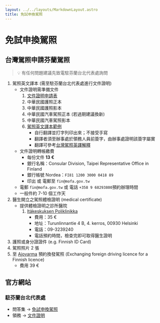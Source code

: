 ```yaml
---
layout: ../../layouts/MarkdownLayout.astro
title: 免試申換駕照
---
```

# 免試申換駕照

## ****台灣駕照申請芬蘭駕照****

> 💡 有任何問題建議先致電駐芬蘭台北代表處詢問

1. 駕照英文譯本 (需至駐芬蘭台北代表處進行文件證明)
    - 文件證明需準備文件
        1. [文件證明申請表](https://www.roc-taiwan.org/uploads/sites/126/2015/04/%E6%96%87%E4%BB%B6%E8%AD%89%E6%98%8E%E9%A9%97%E8%AD%89%E7%94%B3%E8%AB%8B%E8%A1%A8.pdf)
        2. 中華民國護照正本
        3. 中華民國護照影本
        4. 中華民國汽車駕照正本 (若過期建議換新)
        5. 中華民國汽車駕照影本
        6. [駕照英文譯本範例](/Translation_of_Drivers_License_of_the_Republic_of_China.Taiwan.pdf)
            - 自行翻譯並打字列印出來；不接受手寫
            - 翻譯者須至辦事處於領務人員前簽字，由辦事處證明該簽字屬實
            - 翻譯可參考[台灣駕照英譯解釋](https://www.roc-taiwan.org/uploads/sites/33/2018/12/%E6%B1%BD%E6%A9%9F%E8%BB%8A%E9%A7%95%E7%85%A7%E7%BF%BB%E8%AD%AF%E8%AA%AA%E6%98%8E-062618.pdf)
    - 文件證明轉帳繳費
        - 每份文件 **13 €**
        - 銀行名稱：Consular Division, Taipei Representative Office in Finland
        - 銀行帳號 Nordea：`FI81 1200 3000 0418 89`
        - 印出 或 電郵至 `fin@mofa.gov.tw`
    - 電郵 `fin@mofa.gov.tw` 或 電話 `+358 9 68293800`預約辦理時間
    - 一般件約 7-10 個工作天
2. 醫生開立之駕照體檢證明 (medical certificate)
    - 提供體檢證明之診所醫院
        1. [Itäkeskuksen Poliklinikka](https://www.itakeskuksenpoliklinikka.fi/yhteystiedot.htm)
            - 費用：35 €
            - 地址：Turunlinnantie 4 B, 4. kerros, 00930 Helsinki
            - 電話：09-3239240
            - 電話預約時間，檢查完即可取得醫生證明
3. 護照或身分證證件 (e.g. Finnish ID Card)
4. 駕照照片 2 張
5. 至 [Ajovarma](https://infofinland.tw/[https://www.ajovarma.fi/driving-licences-and-permits](https://www.ajovarma.fi/c/common/aboa/reservation/public-entry-point?language=en&productNumber=5010)) 預約換發駕照 (Exchanging foreign driving licence for a Finnish licence)
    - 費用 39 €

## 官方網站

### 駐芬蘭台北代表處

- 問答集 -> [免試申換駕照](https://www.roc-taiwan.org/fi/post/1066.html)
- 領務 -> [文件證明](https://www.roc-taiwan.org/fi/post/1062.html)
